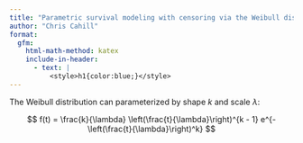 ```yaml
---
title: "Parametric survival modeling with censoring via the Weibull distribution"
author: "Chris Cahill"
format: 
  gfm:
    html-math-method: katex
    include-in-header:
      - text: |
          <style>h1{color:blue;}</style>
---
```


The Weibull distribution can parameterized by shape $k$ and scale $\lambda$:

$$
f(t) = \frac{k}{\lambda} \left(\frac{t}{\lambda}\right)^{k - 1} e^{-\left(\frac{t}{\lambda}\right)^k}
$$